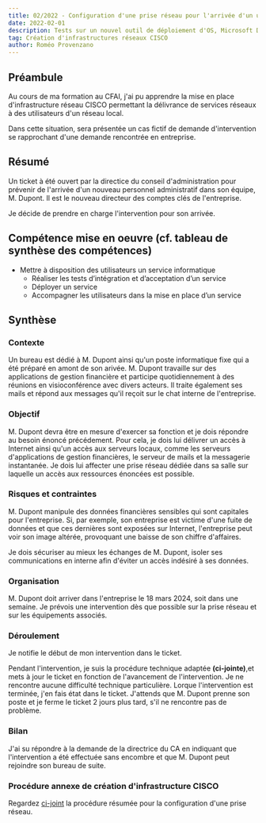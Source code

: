 ```yaml
---
title: 02/2022 - Configuration d'une prise réseau pour l'arrivée d'un utilisateur - Création d'infrastructures réseaux CISCO
date: 2022-02-01
description: Tests sur un nouvel outil de déploiement d'OS, Microsoft Deployment Toolkit.
tag: Création d'infrastructures réseaux CISCO
author: Roméo Provenzano
---
```


## Préambule

Au cours de ma formation au CFAI, j'ai pu apprendre la mise en place d'infrastructure réseau CISCO permettant la délivrance de services réseaux à des utilisateurs d'un réseau local.

Dans cette situation, sera présentée un cas fictif de demande d'intervention se rapprochant d'une demande rencontrée en entreprise.

## Résumé 

Un ticket à été ouvert par la directice du conseil d'administration pour prévenir de l'arrivée d'un nouveau personnel administratif dans son équipe, M. Dupont. Il est le nouveau directeur des comptes clés de l'entreprise.

Je décide de prendre en charge l'intervention pour son arrivée.

## Compétence mise en oeuvre (cf. tableau de synthèse des compétences)

- Mettre à disposition des utilisateurs un service informatique 
	- Réaliser les tests d’intégration et d’acceptation d’un service
	- Déployer un service
	- Accompagner les utilisateurs dans la mise en place d’un service

## Synthèse

### Contexte

Un bureau est dédié à M. Dupont ainsi qu'un poste informatique fixe qui a été préparé en amont de son arivée.
M. Dupont travaille sur des applications de gestion financière et participe quotidiennement à des réunions en visioconférence avec divers acteurs. Il traite également ses mails et répond aux messages qu'il reçoit sur le chat interne de l'entreprise.

### Objectif

M. Dupont devra être en mesure d'exercer sa fonction et je dois répondre au besoin énoncé précédement.
Pour cela, je dois lui délivrer un accès à Internet ainsi qu'un accès aux serveurs locaux, comme les serveurs d'applications de gestion financières, le serveur de mails et la messagerie instantanée.
Je dois lui affecter une prise réseau dédiée dans sa salle sur laquelle un accès aux ressources énoncées est possible.

### Risques et contraintes

M. Dupont manipule des données financières sensibles qui sont capitales pour l'entreprise.
Si, par exemple, son entreprise est victime d'une fuite de données et que ces dernières sont exposées sur Internet, l'entreprise peut voir son image altérée, provoquant une baisse de son chiffre d'affaires.

Je dois sécuriser au mieux les échanges de M. Dupont, isoler ses communications en interne afin d'éviter un accès indésiré à ses données.

### Organisation

M. Dupont doit arriver dans l'entreprise le 18 mars 2024, soit dans une semaine. Je prévois une intervention dès que possible sur la prise réseau et sur les équipements associés.

### Déroulement

Je notifie le début de mon intervention dans le ticket.

Pendant l'intervention, je suis la procédure technique adaptée **(ci-jointe)**,et mets à jour le ticket en fonction de l'avancement de l'intervention.
Je ne rencontre aucune difficulté technique particulière.
Lorque l'intervention est terminée, j'en fais état dans le ticket.
J'attends que M. Dupont prenne son poste et je ferme le ticket 2 jours plus tard, s'il ne rencontre pas de problème.

### Bilan

J'ai su répondre à la demande de la directrice du CA en indiquant que l'intervention a été effectuée sans encombre et que M. Dupont peut rejoindre son bureau de suite.

### Procédure annexe de création d'infrastructure CISCO

Regardez [ci-joint](https://drive.google.com/drive/folders/12mqqYYFd6SklSdD0MRYpapSv2k0OZLC7?usp=sharing) la procédure résumée pour la configuration d'une prise réseau.